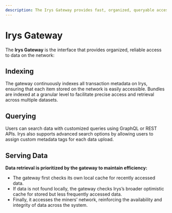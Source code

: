 ```yaml
---
description: The Irys Gateway provides fast, organized, queryable access to network data via GraphQL or REST APIs for developers.
---
```


# Irys Gateway

The **Irys Gateway** is the interface that provides organized, reliable access to data on the network:

## Indexing
The gateway continuously indexes all transaction metadata on Irys, ensuring that each item stored on the network is easily accessible. Bundles are indexed at a granular level to facilitate precise access and retrieval across multiple datasets.

## Querying
Users can search data with customized queries using GraphQL or REST APIs. Irys also supports advanced search options by allowing users to assign custom metadata tags for each data upload.

## Serving Data
**Data retrieval is prioritized by the gateway to maintain efficiency:**

- The gateway first checks its own local cache for recently accessed data.
- If data is not found locally, the gateway checks Irys’s broader optimistic cache for stored but less frequently accessed data.
- Finally, it accesses the miners’ network, reinforcing the availability and integrity of data across the system.
